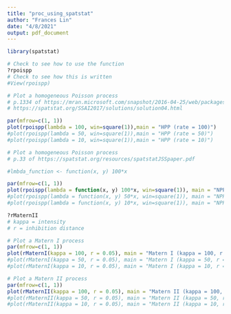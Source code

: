 ```yaml
---
title: "proc_using_spatstat"
author: "Frances Lin"
date: "4/8/2021"
output: pdf_document
---
```


```r
library(spatstat)
```

```r
# Check to see how to use the function 
?rpoispp
# Check to see how this is written
#View(rpoispp)
```

```r
# Plot a homogeneous Poisson process
# p.1334 of https://mran.microsoft.com/snapshot/2016-04-25/web/packages/spatstat/spatstat.pdf
# https://spatstat.org/SSAI2017/solutions/solution04.html

par(mfrow=c(1, 1))
plot(rpoispp(lambda = 100, win=square(1)),main = "HPP (rate = 100)")
#plot(rpoispp(lambda = 50, win=square(1)),main = "HPP (rate = 50)")
#plot(rpoispp(lambda = 10, win=square(1)),main = "HPP (rate = 10)")
```

```r
# Plot a homogeneous Poisson process
# p.33 of https://spatstat.org/resources/spatstatJSSpaper.pdf

#lmbda_function <- function(x, y) 100*x

par(mfrow=c(1, 1))
plot(rpoispp(lambda = function(x, y) 100*x, win=square(1)), main = "NPP (intensity = 100*x)")
#plot(rpoispp(lambda = function(x, y) 50*x, win=square(1)), main = "NPP (intensity = 50*x)")
#plot(rpoispp(lambda = function(x, y) 10*x, win=square(1)), main = "NPP (intensity = 10*x)")
```

```r
?rMaternII
# kappa = intensity
# r = inhibition distance
```

```r
# Plot a Matern I process
par(mfrow=c(1, 1))
plot(rMaternI(kappa = 100, r = 0.05), main = "Matern I (kappa = 100, r = 0.05)")
#plot(rMaternI(kappa = 50, r = 0.05), main = "Matern I (kappa = 50, r = 0.05)")
#plot(rMaternI(kappa = 10, r = 0.05), main = "Matern I (kappa = 10, r = 0.05)")
```

```r
# Plot a Matern II process
par(mfrow=c(1, 1))
plot(rMaternII(kappa = 100, r = 0.05), main = "Matern II (kappa = 100, r = 0.05)")
#plot(rMaternII(kappa = 50, r = 0.05), main = "Matern II (kappa = 50, r = 0.05)")
#plot(rMaternII(kappa = 10, r = 0.05), main = "Matern II (kappa = 10, r = 0.05)")
```



